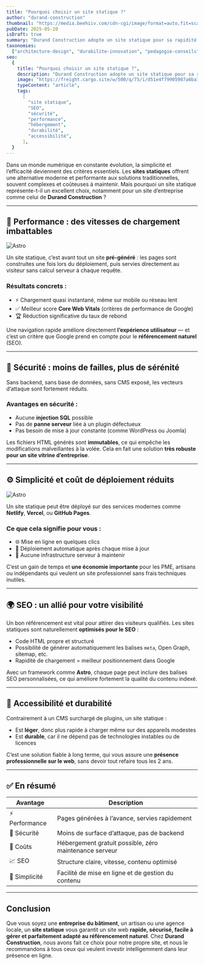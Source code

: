 ```yaml
---
title: "Pourquoi choisir un site statique ?"
author: "durand-construction"
thumbnail: "https://media.beehiiv.com/cdn-cgi/image/format=auto,fit=scale-down,onerror=redirect/uploads/asset/file/2081051f-35d8-4ecb-bc8a-1968bb2da492/freelance-designer-101-email-og-proposal-quote.png"
pubDate: 2025-05-20
isDraft: true
summary: "Durand Construction adopte un site statique pour sa rapidité, sa sécurité et sa simplicité. Grâce à une architecture moderne sans backend, notre site est plus performant, plus fiable et optimisé pour le référencement. Un choix stratégique pour une présence en ligne durable et efficace."
taxonomies:
  ["architecture-design", "durabilite-innovation", "pedagogie-conseils"]
seo:
  {
    title: "Pourquoi choisir un site statique ?",
    description: "Durand Construction adopte un site statique pour sa rapidité, sa sécurité et sa simplicité. Grâce à une architecture moderne sans backend, notre site est plus performant, plus fiable et optimisé pour le référencement. Un choix stratégique pour une présence en ligne durable et efficace.",
    image: "https://freight.cargo.site/w/500/q/75/i/d51e4f79905987a6ba75a8bd19182f66b984b9dc0af0a4dffd61964b28c11164/PW.SW.Gonville.224-copy.jpg",
    typeContent: "article",
    tags:
      [
        "site statique",
        "SEO",
        "sécurité",
        "performance",
        "hébergement",
        "durabilité",
        "accessibilité",
      ],
  }
---
```


Dans un monde numérique en constante évolution, la simplicité et l’efficacité deviennent des critères essentiels. Les **sites statiques** offrent une alternative moderne et performante aux solutions traditionnelles, souvent complexes et coûteuses à maintenir. Mais pourquoi un site statique représente-t-il un excellent choix, notamment pour un site d’entreprise comme celui de **Durand Construction** ?

---

## 🚀 Performance : des vitesses de chargement imbattables

![Astro](https://freight.cargo.site/w/800/q/75/i/eddaa6552671e0c49aa943f18aba5669e5f8118dce0a22f5952355417ff62671/AXO-VIEW-vertical.jpg)

Un site statique, c’est avant tout un site **pré-généré** : les pages sont construites une fois lors du déploiement, puis servies directement au visiteur sans calcul serveur à chaque requête.

### Résultats concrets :

- ⚡️ Chargement quasi instantané, même sur mobile ou réseau lent
- ✅ Meilleur score **Core Web Vitals** (critères de performance de Google)
- 🏆 Réduction significative du taux de rebond

Une navigation rapide améliore directement **l’expérience utilisateur** — et c’est un critère que Google prend en compte pour le **référencement naturel** (SEO).

---

## 🔐 Sécurité : moins de failles, plus de sérénité

Sans backend, sans base de données, sans CMS exposé, les vecteurs d’attaque sont fortement réduits.

### Avantages en sécurité :

- Aucune **injection SQL** possible
- Pas de **panne serveur** liée à un plugin défectueux
- Pas besoin de mise à jour constante (comme WordPress ou Joomla)

Les fichiers HTML générés sont **immutables**, ce qui empêche les modifications malveillantes à la volée. Cela en fait une solution **très robuste pour un site vitrine d’entreprise**.

---

## ⚙️ Simplicité et coût de déploiement réduits

![Astro](https://freight.cargo.site/w/700/q/75/i/4996a0538becee59ae99f5e82603d8bc583e061fb462907a7dc17542731b8073/CHARLIEMCKAY-0025.jpg)

Un site statique peut être déployé sur des services modernes comme **Netlify**, **Vercel**, ou **GitHub Pages**.

### Ce que cela signifie pour vous :

- 🌐 Mise en ligne en quelques clics
- 🔁 Déploiement automatique après chaque mise à jour
- 💸 Aucune infrastructure serveur à maintenir

C’est un gain de temps et **une économie importante** pour les PME, artisans ou indépendants qui veulent un site professionnel sans frais techniques inutiles.

---

## 🌍 SEO : un allié pour votre visibilité

Un bon référencement est vital pour attirer des visiteurs qualifiés. Les sites statiques sont naturellement **optimisés pour le SEO** :

- Code HTML propre et structuré
- Possibilité de générer automatiquement les balises `meta`, Open Graph, sitemap, etc.
- Rapidité de chargement = meilleur positionnement dans Google

Avec un framework comme **Astro**, chaque page peut inclure des balises SEO personnalisées, ce qui améliore fortement la qualité du contenu indexé.

---

## 🧩 Accessibilité et durabilité

Contrairement à un CMS surchargé de plugins, un site statique :

- Est **léger**, donc plus rapide à charger même sur des appareils modestes
- Est **durable**, car il ne dépend pas de technologies instables ou de licences

C’est une solution fiable à long terme, qui vous assure une **présence professionnelle sur le web**, sans devoir tout refaire tous les 2 ans.

---

## ✅ En résumé

| Avantage       | Description                                            |
| -------------- | ------------------------------------------------------ |
| ⚡ Performance | Pages générées à l’avance, servies rapidement          |
| 🔐 Sécurité    | Moins de surface d’attaque, pas de backend             |
| 💸 Coûts       | Hébergement gratuit possible, zéro maintenance serveur |
| 📈 SEO         | Structure claire, vitesse, contenu optimisé            |
| 🧩 Simplicité  | Facilité de mise en ligne et de gestion du contenu     |

---

## Conclusion

Que vous soyez une **entreprise du bâtiment**, un artisan ou une agence locale, un **site statique** vous garantit un site web **rapide, sécurisé, facile à gérer et parfaitement adapté au référencement naturel**. Chez **Durand Construction**, nous avons fait ce choix pour notre propre site, et nous le recommandons à tous ceux qui veulent investir intelligemment dans leur présence en ligne.
